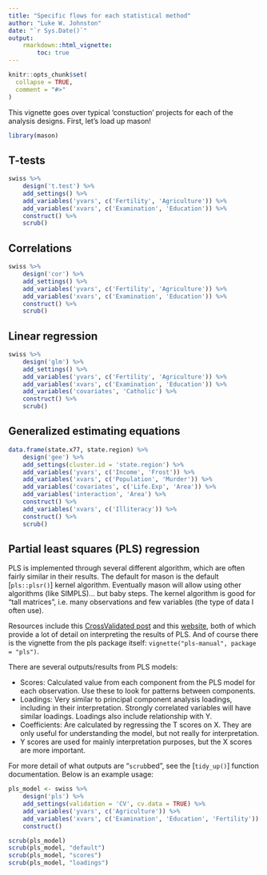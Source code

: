 ```yaml
---
title: "Specific flows for each statistical method"
author: "Luke W. Johnston"
date: "`r Sys.Date()`"
output: 
    rmarkdown::html_vignette:
        toc: true
---
```


```r
knitr::opts_chunk$set(
  collapse = TRUE,
  comment = "#>"
)
```

This vignette goes over typical 'constuction' projects for each of the analysis
designs. First, let's load up mason!

```r
library(mason)
```

## T-tests

```r
swiss %>% 
    design('t.test') %>% 
    add_settings() %>% 
    add_variables('yvars', c('Fertility', 'Agriculture')) %>% 
    add_variables('xvars', c('Examination', 'Education')) %>% 
    construct() %>% 
    scrub()
```

## Correlations

```r
swiss %>% 
    design('cor') %>% 
    add_settings() %>% 
    add_variables('yvars', c('Fertility', 'Agriculture')) %>% 
    add_variables('xvars', c('Examination', 'Education')) %>% 
    construct() %>% 
    scrub()
```

## Linear regression

```r
swiss %>% 
    design('glm') %>% 
    add_settings() %>% 
    add_variables('yvars', c('Fertility', 'Agriculture')) %>% 
    add_variables('xvars', c('Examination', 'Education')) %>% 
    add_variables('covariates', 'Catholic') %>% 
    construct() %>% 
    scrub()
```

## Generalized estimating equations

```r
data.frame(state.x77, state.region) %>% 
    design('gee') %>% 
    add_settings(cluster.id = 'state.region') %>% 
    add_variables('yvars', c('Income', 'Frost')) %>% 
    add_variables('xvars', c('Population', 'Murder')) %>% 
    add_variables('covariates', c('Life.Exp', 'Area')) %>% 
    add_variables('interaction', 'Area') %>% 
    construct() %>% 
    add_variables('xvars', c('Illiteracy')) %>%
    construct() %>%
    scrub()
```

## Partial least squares (PLS) regression

PLS is implemented through several different algorithm, which are often fairly
similar in their results. The default for mason is the default [`pls::plsr()`]
kernel algorithm. Eventually mason will allow using other algorithms (like
SIMPLS)... but baby steps. The kernel algorithm is good for "tall matrices",
i.e. many observations and few variables (the type of data I often use).

Resources include this [CrossValidated post](https://stats.stackexchange.com/questions/284737/partial-least-squares-regression-plsr-regression-coefficients-vs-correlation)
and this [website](https://learnche.org/pid/latent-variable-modelling/projection-to-latent-structures/interpreting-pls-scores-and-loadings),
both of which provide a lot of detail on interpreting the results of PLS. And of
course there is the vignette from the pls package itself: `vignette("pls-manual", package = "pls")`.

There are several outputs/results from PLS models:

- Scores: Calculated value from each component from the PLS model for each
observation. Use these to look for patterns between components.
- Loadings: Very similar to principal component analysis loadings, including in
their interpretation. Strongly correlated variables will have similar loadings.
Loadings also include relationship with Y.
- Coefficients: Are calculated by regressing the T scores on X. They are only
useful for understanding the model, but not really for interpretation.
- Y scores are used for mainly interpretation purposes, but the X scores are
more important.
<!-- - Both X and Y loadings are obtained by regressing against the t scores (from the -->
<!-- X times w weight) -->

For more detail of what outputs are "`scrub`bed", see the [`tidy_up()`] function
documentation. Below is an example usage:

```r
pls_model <- swiss %>% 
    design('pls') %>% 
    add_settings(validation = 'CV', cv.data = TRUE) %>% 
    add_variables('yvars', c('Agriculture')) %>% 
    add_variables('xvars', c('Examination', 'Education', 'Fertility')) %>% 
    construct() 

scrub(pls_model) 
scrub(pls_model, "default") 
scrub(pls_model, "scores") 
scrub(pls_model, "loadings") 
```

